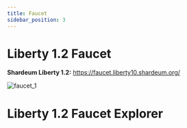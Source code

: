 ```yaml
---
title: Faucet
sidebar_position: 3
---
```


# Liberty 1.2 Faucet

**Shardeum Liberty 1.2:** https://faucet.liberty10.shardeum.org/

![faucet_1](/img/faucet/faucet.png)


# Liberty 1.2 Faucet Explorer

<FaucetExplorer/>
